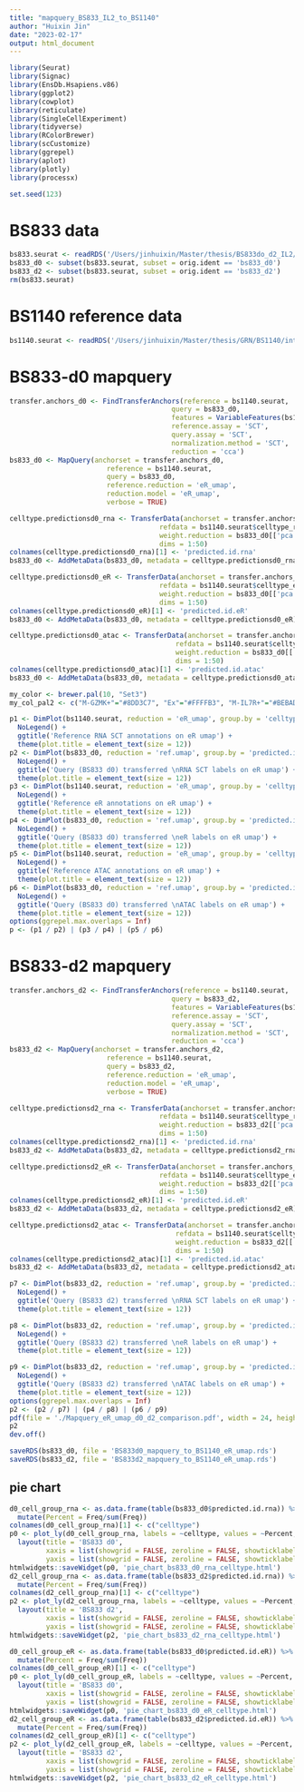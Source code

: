```yaml
---
title: "mapquery_BS833_IL2_to_BS1140"
author: "Huixin Jin"
date: "2023-02-17"
output: html_document
---
```


```r
library(Seurat)
library(Signac)
library(EnsDb.Hsapiens.v86)
library(ggplot2)
library(cowplot)
library(reticulate)
library(SingleCellExperiment)
library(tidyverse)
library(RColorBrewer)
library(scCustomize)
library(ggrepel)
library(aplot)
library(plotly)
library(processx)

set.seed(123)
```

# BS833 data
```r
bs833.seurat <- readRDS('/Users/jinhuixin/Master/thesis/BS833do_d2_IL2/bs833_il2_impact.rds')
bs833_d0 <- subset(bs833.seurat, subset = orig.ident == 'bs833_d0')
bs833_d2 <- subset(bs833.seurat, subset = orig.ident == 'bs833_d2')
rm(bs833.seurat)
```

# BS1140 reference data 
```r
bs1140.seurat <- readRDS('/Users/jinhuixin/Master/thesis/GRN/BS1140/intigrate_RNA_scenic+/bs1140_multiome_rna_and_eR_integrated_wnn_seurat_obj.rds')
```

# BS833-d0 mapquery
```r
transfer.anchors_d0 <- FindTransferAnchors(reference = bs1140.seurat, 
                                        query = bs833_d0, 
                                        features = VariableFeatures(bs1140.seurat, assay = 'SCT'),
                                        reference.assay = 'SCT',
                                        query.assay = 'SCT',
                                        normalization.method = 'SCT',
                                        reduction = 'cca')
bs833_d0 <- MapQuery(anchorset = transfer.anchors_d0, 
                        reference = bs1140.seurat, 
                        query = bs833_d0,
                        reference.reduction = 'eR_umap',
                        reduction.model = 'eR_umap',
                        verbose = TRUE)

celltype.predictionsd0_rna <- TransferData(anchorset = transfer.anchors_d0,
                                     refdata = bs1140.seurat$celltype_rna_sct_assay,
                                     weight.reduction = bs833_d0[['pca']], 
                                     dims = 1:50)
colnames(celltype.predictionsd0_rna)[1] <- 'predicted.id.rna' 
bs833_d0 <- AddMetaData(bs833_d0, metadata = celltype.predictionsd0_rna)

celltype.predictionsd0_eR <- TransferData(anchorset = transfer.anchors_d0,
                                     refdata = bs1140.seurat$celltype_eR,
                                     weight.reduction = bs833_d0[['pca']], 
                                     dims = 1:50)
colnames(celltype.predictionsd0_eR)[1] <- 'predicted.id.eR'
bs833_d0 <- AddMetaData(bs833_d0, metadata = celltype.predictionsd0_eR)

celltype.predictionsd0_atac <- TransferData(anchorset = transfer.anchors_d0,
                                         refdata = bs1140.seurat$celltype_atac,
                                         weight.reduction = bs833_d0[['pca']],
                                         dims = 1:50)
colnames(celltype.predictionsd0_atac)[1] <- 'predicted.id.atac'
bs833_d0 <- AddMetaData(bs833_d0, metadata = celltype.predictionsd0_atac)
```

```r
my_color <- brewer.pal(10, "Set3")
my_col_pal2 <- c("M-GZMK+"="#8DD3C7", "Ex"="#FFFFB3", "M-IL7R+"="#BEBADA", "GNLY+NKG7+"="#FB8072", "M-CD69+"="#80B1D3", "Naive"="#FDB462", "IKZF2+PITPNC1+"="#B3DE69", "Proliferate"="#FCCDE5", "GNLY+IKZF2+"="#D9D9D9")

p1 <- DimPlot(bs1140.seurat, reduction = 'eR_umap', group.by = 'celltype_rna_sct_assay', label = TRUE, label.size = 3, repel = TRUE, cols = my_col_pal2) + 
  NoLegend() + 
  ggtitle('Reference RNA SCT annotations on eR umap') +
  theme(plot.title = element_text(size = 12)) 
p2 <- DimPlot(bs833_d0, reduction = 'ref.umap', group.by = 'predicted.id.rna', label = TRUE, label.size = 3, repel = TRUE, cols = my_col_pal2) + 
  NoLegend() + 
  ggtitle('Query (BS833 d0) transferred \nRNA SCT labels on eR umap') +
  theme(plot.title = element_text(size = 12))
p3 <- DimPlot(bs1140.seurat, reduction = 'eR_umap', group.by = 'celltype_eR', label = TRUE, label.size = 3, repel = TRUE, cols = my_color) + 
  NoLegend() + 
  ggtitle('Reference eR annotations on eR umap') +
  theme(plot.title = element_text(size = 12))
p4 <- DimPlot(bs833_d0, reduction = 'ref.umap', group.by = 'predicted.id.eR', label = TRUE, label.size = 3, repel = TRUE, cols = my_color) + 
  NoLegend() + 
  ggtitle('Query (BS833 d0) transferred \neR labels on eR umap') +
  theme(plot.title = element_text(size = 12))
p5 <- DimPlot(bs1140.seurat, reduction = 'eR_umap', group.by = 'celltype_atac', label = TRUE, label.size = 3, repel = TRUE, cols = my_color) + 
  NoLegend() + 
  ggtitle('Reference ATAC annotations on eR umap') +
  theme(plot.title = element_text(size = 12))
p6 <- DimPlot(bs833_d0, reduction = 'ref.umap', group.by = 'predicted.id.atac', label = TRUE, label.size = 3, repel = TRUE, cols = my_color) + 
  NoLegend() + 
  ggtitle('Query (BS833 d0) transferred \nATAC labels on eR umap') +
  theme(plot.title = element_text(size = 12))
options(ggrepel.max.overlaps = Inf)
p <- (p1 / p2) | (p3 / p4) | (p5 / p6)
```

# BS833-d2 mapquery
```r
transfer.anchors_d2 <- FindTransferAnchors(reference = bs1140.seurat, 
                                        query = bs833_d2, 
                                        features = VariableFeatures(bs1140.seurat, assay = 'SCT'),
                                        reference.assay = 'SCT',
                                        query.assay = 'SCT',
                                        normalization.method = 'SCT',
                                        reduction = 'cca')
bs833_d2 <- MapQuery(anchorset = transfer.anchors_d2, 
                        reference = bs1140.seurat, 
                        query = bs833_d2,
                        reference.reduction = 'eR_umap',
                        reduction.model = 'eR_umap',
                        verbose = TRUE)

celltype.predictionsd2_rna <- TransferData(anchorset = transfer.anchors_d2,
                                     refdata = bs1140.seurat$celltype_rna_sct_assay,
                                     weight.reduction = bs833_d2[['pca']], 
                                     dims = 1:50)
colnames(celltype.predictionsd2_rna)[1] <- 'predicted.id.rna' 
bs833_d2 <- AddMetaData(bs833_d2, metadata = celltype.predictionsd2_rna)

celltype.predictionsd2_eR <- TransferData(anchorset = transfer.anchors_d2,
                                     refdata = bs1140.seurat$celltype_eR,
                                     weight.reduction = bs833_d2[['pca']], 
                                     dims = 1:50)
colnames(celltype.predictionsd2_eR)[1] <- 'predicted.id.eR'
bs833_d2 <- AddMetaData(bs833_d2, metadata = celltype.predictionsd2_eR)

celltype.predictionsd2_atac <- TransferData(anchorset = transfer.anchors_d2,
                                         refdata = bs1140.seurat$celltype_atac,
                                         weight.reduction = bs833_d2[['pca']],
                                         dims = 1:50)
colnames(celltype.predictionsd2_atac)[1] <- 'predicted.id.atac'
bs833_d2 <- AddMetaData(bs833_d2, metadata = celltype.predictionsd2_atac)
```

```r
p7 <- DimPlot(bs833_d2, reduction = 'ref.umap', group.by = 'predicted.id.rna', label = TRUE, label.size = 3, repel = TRUE, cols = my_col_pal2) + 
  NoLegend() + 
  ggtitle('Query (BS833 d2) transferred \nRNA SCT labels on eR umap') +
  theme(plot.title = element_text(size = 12))

p8 <- DimPlot(bs833_d2, reduction = 'ref.umap', group.by = 'predicted.id.eR', label = TRUE, label.size = 3, repel = TRUE, cols = my_color) + 
  NoLegend() + 
  ggtitle('Query (BS833 d2) transferred \neR labels on eR umap') +
  theme(plot.title = element_text(size = 12))

p9 <- DimPlot(bs833_d2, reduction = 'ref.umap', group.by = 'predicted.id.atac', label = TRUE, label.size = 3, repel = TRUE, cols = my_color) + 
  NoLegend() + 
  ggtitle('Query (BS833 d2) transferred \nATAC labels on eR umap') +
  theme(plot.title = element_text(size = 12))
options(ggrepel.max.overlaps = Inf)
p2 <- (p2 / p7) | (p4 / p8) | (p6 / p9)
pdf(file = './Mapquery_eR_umap_d0_d2_comparison.pdf', width = 24, height = 12)
p2
dev.off()
```

```r
saveRDS(bs833_d0, file = 'BS833d0_mapquery_to_BS1140_eR_umap.rds')
saveRDS(bs833_d2, file = 'BS833d2_mapquery_to_BS1140_eR_umap.rds')
```

## pie chart
```r
d0_cell_group_rna <- as.data.frame(table(bs833_d0$predicted.id.rna)) %>%
  mutate(Percent = Freq/sum(Freq)) 
colnames(d0_cell_group_rna)[1] <- c("celltype")
p0 <- plot_ly(d0_cell_group_rna, labels = ~celltype, values = ~Percent, type = 'pie', textposition='outside', textinfo = 'percent', colors = my_color) %>%
  layout(title = 'BS833 d0',
         xaxis = list(showgrid = FALSE, zeroline = FALSE, showticklabels = FALSE),
         yaxis = list(showgrid = FALSE, zeroline = FALSE, showticklabels = FALSE)) 
htmlwidgets::saveWidget(p0, 'pie_chart_bs833_d0_rna_celltype.html')
d2_cell_group_rna <- as.data.frame(table(bs833_d2$predicted.id.rna)) %>%
  mutate(Percent = Freq/sum(Freq))
colnames(d2_cell_group_rna)[1] <- c("celltype")
p2 <- plot_ly(d2_cell_group_rna, labels = ~celltype, values = ~Percent, type = 'pie', textposition='outside', textinfo = 'percent', colors = my_color) %>%
  layout(title = 'BS833 d2',
         xaxis = list(showgrid = FALSE, zeroline = FALSE, showticklabels = FALSE),
         yaxis = list(showgrid = FALSE, zeroline = FALSE, showticklabels = FALSE)) 
htmlwidgets::saveWidget(p2, 'pie_chart_bs833_d2_rna_celltype.html')
```

```r
d0_cell_group_eR <- as.data.frame(table(bs833_d0$predicted.id.eR)) %>%
  mutate(Percent = Freq/sum(Freq)) 
colnames(d0_cell_group_eR)[1] <- c("celltype")
p0 <- plot_ly(d0_cell_group_eR, labels = ~celltype, values = ~Percent, type = 'pie', textposition='outside', textinfo = 'percent', colors = my_color) %>%
  layout(title = 'BS833 d0',
         xaxis = list(showgrid = FALSE, zeroline = FALSE, showticklabels = FALSE),
         yaxis = list(showgrid = FALSE, zeroline = FALSE, showticklabels = FALSE)) 
htmlwidgets::saveWidget(p0, 'pie_chart_bs833_d0_eR_celltype.html')
d2_cell_group_eR <- as.data.frame(table(bs833_d2$predicted.id.eR)) %>%
  mutate(Percent = Freq/sum(Freq))
colnames(d2_cell_group_eR)[1] <- c("celltype")
p2 <- plot_ly(d2_cell_group_eR, labels = ~celltype, values = ~Percent, type = 'pie', textposition='outside', textinfo = 'percent', colors = my_color) %>%
  layout(title = 'BS833 d2',
         xaxis = list(showgrid = FALSE, zeroline = FALSE, showticklabels = FALSE),
         yaxis = list(showgrid = FALSE, zeroline = FALSE, showticklabels = FALSE)) 
htmlwidgets::saveWidget(p2, 'pie_chart_bs833_d2_eR_celltype.html')
```




